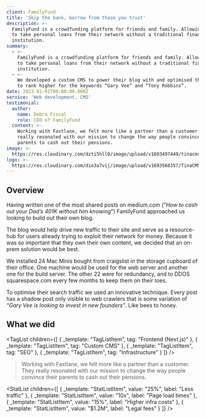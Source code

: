 ```yaml
---
client: FamilyFund
title: 'Skip the bank, borrow from those you trust'
description: >-
  FamilyFund is a crowdfunding platform for friends and family. Allowing users
  to take personal loans from their network without a traditional financial
  institution.
summary:
  - >-
    FamilyFund is a crowdfunding platform for friends and family. Allowing users
    to take personal loans from their network without a traditional financial
    institution.
  - >-
    We developed a custom CMS to power their blog with and optimised their site
    to rank higher for the keywords “Gary Vee” and “Tony Robbins”.
date: 2023-01-01T00:00:00.000Z
service: 'Web development, CMS'
testimonial:
  author:
    name: Debra Fiscal
    role: CEO of FamilyFund
  content: >-
    Working with Fastlane, we felt more like a partner than a customer. They
    really resonated with our mission to change the way people convince their
    parents to cash out their pensions.
image: >-
  https://res.cloudinary.com/dzti5hll0/image/upload/v1693497449/tinacms/hero_iid5zx.jpg
logo: >-
  https://res.cloudinary.com/dio3a7vij/image/upload/v1693568357/TinaCMS/Logo/logomark-dark_wbjzrt.svg
---
```


## Overview

Having written one of the most shared posts on medium.com (“*How to cash out your Dad’s 401K without him knowing*”) FamilyFund approached us looking to build out their own blog.

The blog would help drive new traffic to their site and serve as a resource-hub for users already trying to exploit their network for money. Because it was so important that they own their own content, we decided that an on-prem solution would be best.

We installed 24 Mac Minis bought from craigslist in the storage cupboard of their office. One machine would be used for the web server and another one for the build server. The other 22 were for redundancy, and to DDOS squarespace.com every few months to keep them on their toes.

To optimise their search traffic we used an innovative technique. Every post has a shadow post only visible to web crawlers that is some variation of *“Gary Vee is looking to invest in new founders”*. Like bees to honey.

## What we did

<TagList
  children={[
    { _template: "TagListItem", tag: "Frontend (Next.js)" },
    { _template: "TagListItem", tag: "Custom CMS" },
    { _template: "TagListItem", tag: "SEO" },
    { _template: "TagListItem", tag: "Infrastructure" }
  ]}
/>

<Blockquote author={{ name: "Debra Fiscal", role: "CEO of FamilyFund" }} image="https://res.cloudinary.com/dzti5hll0/image/upload/v1693494950/tinacms/debra-fiscal_edm4pv.jpg">
  Working with Fastlane, we felt more like a partner than a customer. They really
  resonated with our mission to change the way people convince their parents to
  cash out their pensions.
</Blockquote>

<StatList
  children={[
    { _template: "StatListItem", value: "25%", label: "Less traffic" },
    { _template: "StatListItem", value: "10x", label: "Page load times" },
    { _template: "StatListItem", value: "15%", label: "Higher infra costs" },
    { _template: "StatListItem", value: "$1.2M", label: "Legal fees" }
  ]}
/>

